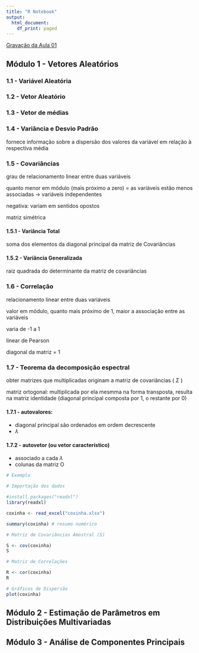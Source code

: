 ```yaml
---
title: "R Notebook"
output:
  html_document:
    df_print: paged
---
```


[Gravação da Aula 01](https://drive.google.com/file/d/1_ilykBsFdumWUR0nIw4zkF5dInzUDbVI/view?usp=drivesdk)

## Módulo 1 - Vetores Aleatórios

### 1.1 - Variável Aleatória

### 1.2 - Vetor Aleatório

### 1.3 - Vetor de médias

### 1.4 - Variância e Desvio Padrão

fornece informação sobre a dispersão dos valores da variável em relação à respectiva média

### 1.5 - Covariâncias

grau de relacionamento linear entre duas variáveis

quanto menor em módulo (mais próximo a zero) = as variáveis estão menos associadas -> variáveis independentes

negativa: variam em sentidos opostos

matriz simétrica 

#### 1.5.1 - Variância Total

soma dos elementos da diagonal principal da matriz de Covariâncias

#### 1.5.2 - Variância Generalizada

raiz quadrada do determinante da matriz de covariâncias

### 1.6 - Correlação

relacionamento linear entre duas variáveis

valor em módulo, quanto mais próximo de 1, maior a associação entre as variáveis

varia de -1 a 1

linear de Pearson

diagonal da matriz = 1

### 1.7 - Teorema da decomposição espectral

obter matrizes que multiplicadas originam a matriz de covariâncias ( $\Sigma$ )

matriz ortogonal: multiplicada por ela mesmma na forma transposta, resulta na matriz identidade (diagonal principal composta por 1, o restante por 0)

#### 1.7.1 - autovalores: 
- diagonal principal
são ordenados em ordem decrescente
- $\lambda$

#### 1.7.2 - autovetor (ou vetor característico)
- associado a cada $\lambda$
- colunas da matriz O

```r
# Exemplo


```

```r
# Importação dos dados

#install.packages("readxl")
library(readxl)

coxinha <- read_excel("coxinha.xlsx")

summary(coxinha) # resumo numérico
```

```r
# Matriz de Covariâncias Amostral (S)

S <- cov(coxinha)
S
```

```r
# Matriz de Correlações

R <- cor(coxinha)
R

```

```r
# Gráficos de Dispersão
plot(coxinha)
```

## Módulo 2 - Estimação de Parâmetros em Distribuições Multivariadas

## Módulo 3 - Análise de Componentes Principais
